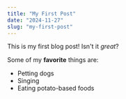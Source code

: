 ```yaml
---
title: "My First Post"
date: "2024-11-27"
slug: "my-first-post"
---
```


This is my first blog post! Isn't it _great_?

Some of my **favorite** things are:

- Petting dogs
- Singing
- Eating potato-based foods
